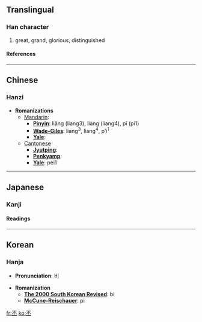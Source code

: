 ==Translingual==
===Han character===
{{Han char|rad=一|as=04|sn=5|four=1010<sub>9</sub>|canj=一火一 (MFM)}}
# great, grand, glorious, distinguished
====References====
{{Han ref|kx=0077.100|dkj=00030|dj=0155.010|hdz=10015.010|uh=4E15|ud=19989|bh=A541|bd=42305}}

----
==Chinese==
===Hanzi===


* '''Romanizations'''
** [[Mandarin]]:
*** '''[[Pinyin]]''': liǎng (liang3), liàng (liang4), pī (pi1)
*** '''[[Wade-Giles]]''': liang<sup>3</sup>, liang<sup>4</sup>, p'i<sup>1</sup>
*** '''[[Yale]]''': 
**[[Cantonese]]
***'''[[Jyutping]]''':
***'''[[Penkyamp]]''': 
***'''[[Yale]]''': pei1


----
==Japanese==
===Kanji===


{{ja-kanji|grade=|rs=一04}}
====Readings====
{{ja-readings|on=[[ひ]] (hi)|kun=[[おおきい]] (ookii)}}


----
==Korean==
===Hanja===

* '''Pronunciation''': 비

* '''Romanization'''
** '''[[The 2000 South Korean Revised Romanization|The 2000 South Korean Revised]]''': bi
** '''[[McCune-Reischauer]]''': pi


[[fr:丕]]
[[ko:丕]]